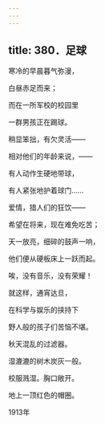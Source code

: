 ```yaml
---
---
---
```

title: 380．足球
---




寒冷的早晨暮气弥漫，

白昼赤足而来；

而在一所军校的校园里

一群男孩正在踢球。

稍显笨拙，有欠灵活——

相对他们的年龄来说，——

有人动作生硬地带球，

有人紧张地护着球门……

爱情，猎人们的狂饮——

希望在将来，现在难免吃苦；

天一放亮，细碎的鼓声一响，

他们便从硬板床上一跃而起。

唉，没有音乐，没有荣耀！

就这样，通宵达旦，

在科学与娱乐的挟持下

野人般的孩子们苦恼不堪。

秋天混乱的过滤器。

湿漉漉的树木炭灰一般。

校服溅湿。胸口敞开。

地上一顶红色的帽圈。

1913年
